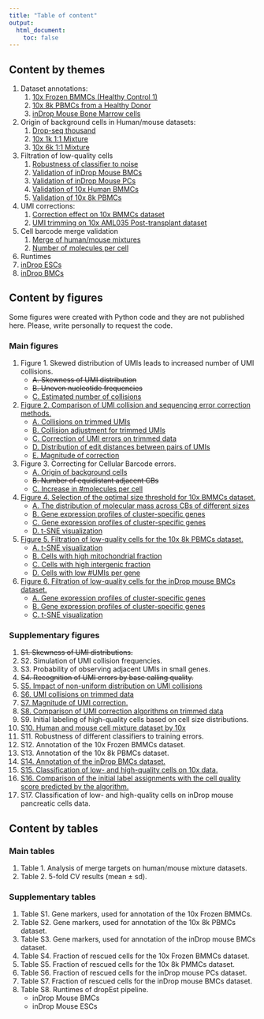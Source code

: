 ```yaml
---
title: "Table of content"
output:
  html_document:
    toc: false
---
```


## Content by themes

1. Dataset annotations:
    1. [10x Frozen BMMCs (Healthy Control 1)](annotation__annotation_bmmc1.html)
    2. [10x 8k PBMCs from a Healthy Donor](annotation__annotation_pbmc8k.html)
    3. [inDrop Mouse Bone Marrow cells](annotation__annotation_bmc.html)
2. Origin of background cells in Human/mouse datasets:
    1. [Drop-seq thousand](human_mouse__hm_drop_seq.html)
    2. [10x 1k 1:1 Mixture](human_mouse__hm_10x_1k.html)
    3. [10x 6k 1:1 Mixture](human_mouse__hm_10x_6k.html)
3. Filtration of low-quality cells
    1. [Robustness of classifier to noise](low_quality_cells__label_noise_robustness.html)
    2. [Validation of inDrop Mouse BMCs](low_quality_cells__validation_bmc.html)
    3. [Validation of inDrop Mouse PCs](low_quality_cells__validation_mouse_pcs.html)
    4. [Validation of 10x Human BMMCs](low_quality_cells__validation_bmmc1.html)
    5. [Validation of 10x 8k PBMCs](low_quality_cells__validation_pbmc8k.html)
4. UMI corrections:
    1. [Correction effect on 10x BMMCs dataset](umi_correction__umi_bmmc1.html)
    2. [UMI trimming on 10x AML035 Post-transplant dataset](umi_correction__trim_aml_035_post.html)
5. Cell barcode merge validation
    1. [Merge of human/mouse mixtures](cell_barcode_correction__merge_targets_mixture.html)
    2. [Number of molecules per cell](cell_barcode_correction__size_gain.html)
    
6. Runtimes
  1. [inDrop ESCs](runtimes__indrop_esc.html)
  2. [inDrop BMCs](runtimes__indrop_bmc.html)

## Content by figures
Some figures were created with Python code and they are not published here. Please, write personally to request the code.

### Main figures
1. Figure 1. Skewed distribution of UMIs leads to increased number of UMI collisions.
    * ~~A. Skewness of UMI distribution~~
    * ~~B. Uneven nucleotide frequencies~~
    * [C. Estimated number of collisions](umi_correction__trimmed_collisions.html#main_figure)
2. [Figure 2. Comparison of UMI collision and sequencing error correction methods.](umi_correction__trim_aml_035_post.html#complete_figure)
    * [A. Collisions on trimmed UMIs](umi_correction__trim_aml_035_post.html#figure_a)
    * [B. Collision adjustment for trimmed UMIs](umi_correction__trim_aml_035_post.html#figure_b)
    * [C. Correction of UMI errors on trimmed data](umi_correction__trim_aml_035_post.html#figure_c)
    * [D. Distribution of edit distances between pairs of UMIs](umi_correction__umi_bmmc1.html#edit_distances)
    * [E. Magnitude of correction](umi_correction__umi_bmmc1.html#subset_for_main_figure)
3. Figure 3. Correcting for Cellular Barcode errors.
    * [A. Origin of background cells](human_mouse__hm_drop_seq.html#figure)
    * ~~B. Number of equidistant adjacent CBs~~
    * [C. Increase in #molecules per cell](cell_barcode_correction__size_gain.html#figure)
4. [Figure 4. Selection of the optimal size threshold for 10x BMMCs dataset.](low_quality_cells__validation_bmmc1.html#final_figure)
    * [A. The distribution of molecular mass across CBs of different sizes](low_quality_cells__validation_bmmc1.html#plots)
    * [B. Gene expression profiles of cluster-specific genes](low_quality_cells__validation_bmmc1.html#plots)
    * [C. Gene expression profiles of cluster-specific genes](low_quality_cells__validation_bmmc1.html#plots)
    * [D. t-SNE visualization](low_quality_cells__validation_bmmc1.html#rescued_cells)
5. [Figure 5. Filtration of low-quality cells for the 10x 8k PBMCs dataset.](low_quality_cells__validation_pbmc8k.html#final_figure)
    * [A. t-SNE visualization](low_quality_cells__validation_pbmc8k.html#t-sne_with_noise)
    * [B. Cells with high mitochondrial fraction](low_quality_cells__validation_pbmc8k.html#error_sources)
    * [C. Cells with high intergenic fraction](low_quality_cells__validation_pbmc8k.html#error_sources)
    * [D. Cells with low #UMIs per gene](low_quality_cells__validation_pbmc8k.html#error_sources)
6. [Figure 6. Filtration of low-quality cells for the inDrop mouse BMCs dataset.](low_quality_cells__validation_bmc.html#figure)
    * [A. Gene expression profiles of cluster-specific genes](low_quality_cells__validation_bmc.html#heatmaps)
    * [B. Gene expression profiles of cluster-specific genes](low_quality_cells__validation_bmc.html#heatmaps)
    * [C. t-SNE visualization](low_quality_cells__validation_bmc.html#rescued_cells)

### Supplementary figures
1. ~~S1. Skewness of UMI distributions.~~
2. S2. Simulation of UMI collision frequencies.
3. S3. Probability of observing adjacent UMIs in small genes.
4. ~~S4. Recognition of UMI errors by base calling quality.~~
5. [S5. Impact of non-uniform distribution on UMI collisions](umi_correction__trimmed_collisions.html#complete_figure)
6. [S6. UMI collisions on trimmed data](umi_correction__trim_aml_035_post.html#supp_figure_collisions)
7. [S7. Magnitude of UMI correction.](umi_correction__umi_bmmc1.html#normalized_expression)
8. [S8. Comparison of UMI correction algorithms on trimmed data](umi_correction__trim_aml_035_post.html#supp_figure_corrections)
9. S9. Initial labeling of high-quality cells based on cell size distributions.
10. [S10. Human and mouse cell mixture dataset by 10x](human_mouse__hm_10x_6k.html#figure)
11. S11. Robustness of different classifiers to training errors.
12. S12. Annotation of the 10x Frozen BMMCs dataset.
13. S13. Annotation of the 10x 8k PBMCs dataset.
14. [S14. Annotation of the inDrop BMCs dataset.](annotation__annotation_bmc.html#expression_plots)
15. [S15. Classification of low- and high-quality cells on 10x data.](low_quality_cells__validation_pbmc8k.html#supplementary_figure)
16. [S16. Comparison of the initial label assignments with the cell quality score predicted by the algorithm.](low_quality_cells__validation_pbmc8k.html#initial_labels_and_scores)
17. S17. Classification of low- and high-quality cells on inDrop mouse pancreatic cells data.

## Content by tables
### Main tables
1. Table 1. Analysis of merge targets on human/mouse mixture datasets.
2. Table 2. 5-fold CV results (mean ± sd).

### Supplementary tables
1. Table S1. Gene markers, used for annotation of the 10x Frozen BMMCs.
2. Table S2. Gene markers, used for annotation of the 10x 8k PBMCs dataset.
3. Table S3. Gene markers, used for annotation of the inDrop mouse BMCs dataset.
4. Table S4. Fraction of rescued cells for the 10x Frozen BMMCs dataset.
5. Table S5. Fraction of rescued cells for the 10x 8k PMMCs dataset.
6. Table S6. Fraction of rescued cells for the inDrop mouse PCs dataset.
7. Table S7. Fraction of rescued cells for the inDrop mouse BMCs dataset.
8. Table S8. Runtimes of dropEst pipeline.
    * inDrop Mouse BMCs
    * inDrop Mouse ESCs
